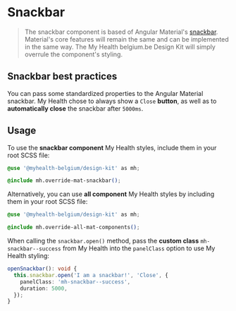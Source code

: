 
<Meta title="Components/Snackbar" />

# Snackbar

> The snackbar component is based of Angular Material's [snackbar](https://material.angular.io/components/snack-bar). Material's core features will remain the same and can be implemented in the same way.
> The My Health belgium.be Design Kit will simply overrule the component's styling.

## Snackbar best practices

You can pass some standardized properties to the Angular Material snackbar.
My Health chose to always show a `Close` **button**, as well as to **automatically close** the snackbar after `5000ms`.

## Usage

To use the **snackbar component** My Health styles, include them in your root SCSS file:

```css
@use '@myhealth-belgium/design-kit' as mh;

@include mh.override-mat-snackbar();
```

Alternatively, you can use **all component** My Health styles by including them in your root SCSS file:

```css
@use '@myhealth-belgium/design-kit' as mh;

@include mh.override-all-mat-components();
```

When calling the `snackbar.open()` method, pass the **custom class** `mh-snackbar--success` from My Health into the `panelClass` option to use My Health styling:

```ts
openSnackbar(): void {
  this.snackbar.open('I am a snackbar!', 'Close', {
    panelClass: 'mh-snackbar--success',
    duration: 5000,
  });
}
```
